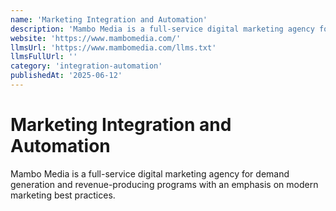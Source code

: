 ```yaml
---
name: 'Marketing Integration and Automation'
description: 'Mambo Media is a full-service digital marketing agency for demand generation and revenue-producing programs with an emphasis on modern marketing best practices.'
website: 'https://www.mambomedia.com/'
llmsUrl: 'https://www.mambomedia.com/llms.txt'
llmsFullUrl: ''
category: 'integration-automation'
publishedAt: '2025-06-12'
---
```


# Marketing Integration and Automation

Mambo Media is a full-service digital marketing agency for demand generation and revenue-producing programs with an emphasis on modern marketing best practices.
